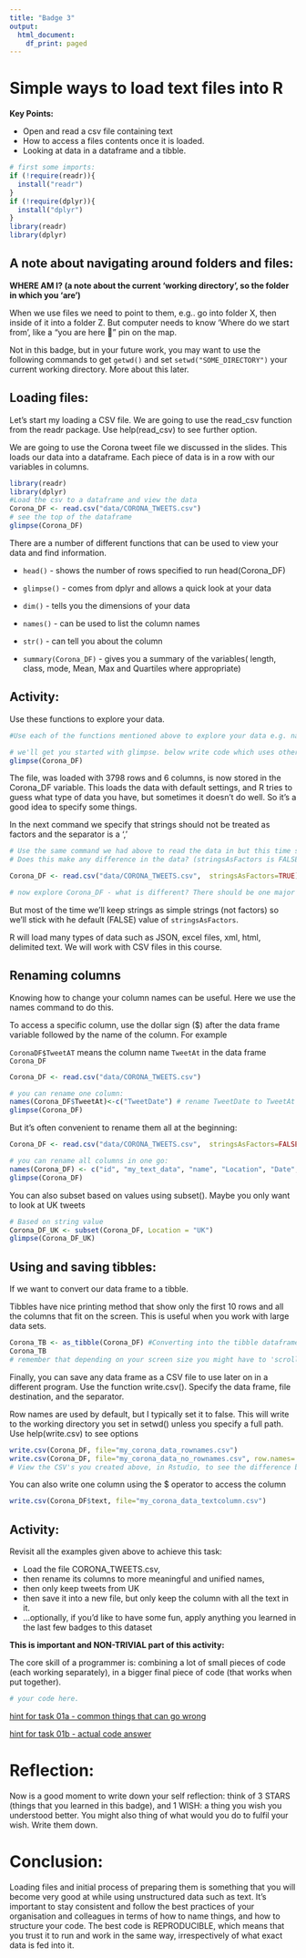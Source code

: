 ```yaml
---
title: "Badge 3"
output:
  html_document:
    df_print: paged
---
```


# Simple ways to load text files into R

**Key Points:**

-   Open and read a csv file containing text
-   How to access a files contents once it is loaded.
-   Looking at data in a dataframe and a tibble.

```r
# first some imports:
if (!require(readr)){
  install("readr")
}
if (!require(dplyr)){
  install("dplyr")
}
library(readr)
library(dplyr)
```

## A note about navigating around folders and files:

**WHERE AM I? (a note about the current 'working directory', so the folder in which you 'are')**

When we use files we need to point to them, e.g.. go into folder X, then inside of it into a folder Z. But computer needs to know 'Where do we start from', like a "you are here 📍" pin on the map.

Not in this badge, but in your future work, you may want to use the following commands to get `getwd()` and set `setwd("SOME_DIRECTORY")` your current working directory. More about this later.

## Loading files:

Let's start my loading a CSV file. We are going to use the read_csv function from the readr package. Use help(read_csv) to see further option.

We are going to use the Corona tweet file we discussed in the slides. This loads our data into a dataframe. Each piece of data is in a row with our variables in columns.

```r
library(readr)
library(dplyr)
#Load the csv to a dataframe and view the data
Corona_DF <- read.csv("data/CORONA_TWEETS.csv")
# see the top of the dataframe
glimpse(Corona_DF)
```

There are a number of different functions that can be used to view your data and find information.

-   `head()` - shows the number of rows specified to run head(Corona_DF)

-   `glimpse()` - comes from dplyr and allows a quick look at your data

-   `dim()` - tells you the dimensions of your data

-   `names()` - can be used to list the column names

-   `str()` - can tell you about the column

-   `summary(Corona_DF)` - gives you a summary of the variables( length, class, mode, Mean, Max and Quartiles where appropriate)

## Activity:

Use these functions to explore your data.

```r
#Use each of the functions mentioned above to explore your data e.g. names(Corona_DF). What do you see in it? What perspective on the data each of the functions give you?

# we'll get you started with glimpse. below write code which uses other functions in the same way
glimpse(Corona_DF) 

```

The file, was loaded with 3798 rows and 6 columns, is now stored in the Corona_DF variable. This loads the data with default settings, and R tries to guess what type of data you have, but sometimes it doesn't do well. So it's a good idea to specify some things.

In the next command we specify that strings should not be treated as factors and the separator is a ','

```r
# Use the same command we had above to read the data in but this time set stringsAsFactors to TRUE  
# Does this make any difference in the data? (stringsAsFactors is FALSE by default, so if you do not specify it at all, it will assume stringsAsFactors=FALSE)

Corona_DF <- read.csv("data/CORONA_TWEETS.csv",  stringsAsFactors=TRUE)

# now explore Corona_DF - what is different? There should be one major difference. Do not spend more than 2 minutes on this part.

```

But most of the time we'll keep strings as simple strings (not factors) so we'll stick with he default (FALSE) value of `stringsAsFactors`.

R will load many types of data such as JSON, excel files, xml, html, delimited text. We will work with CSV files in this course.

## Renaming columns

Knowing how to change your column names can be useful. Here we use the names command to do this.

To access a specific column, use the dollar sign (\$) after the data frame variable followed by the name of the column. For example

`CoronaDF$TweetAT` means the column name `TweetAt` in the data frame `Corona_DF`

```r
Corona_DF <- read.csv("data/CORONA_TWEETS.csv")

# you can rename one column:
names(Corona_DF$TweetAt)<-c("TweetDate") # rename TweetDate to TweetAt
glimpse(Corona_DF)
```

But it's often convenient to rename them all at the beginning:

```r
Corona_DF <- read.csv("data/CORONA_TWEETS.csv",  stringsAsFactors=FALSE)

# you can rename all columns in one go:
names(Corona_DF) <- c("id", "my_text_data", "name", "Location", "Date", "Sentiment")
glimpse(Corona_DF)
```

You can also subset based on values using subset(). Maybe you only want to look at UK tweets

```r
# Based on string value
Corona_DF_UK <- subset(Corona_DF, Location = "UK") 
glimpse(Corona_DF_UK)
```

## Using and saving tibbles:

If we want to convert our data frame to a tibble.

Tibbles have nice printing method that show only the first 10 rows and all the columns that fit on the screen. This is useful when you work with large data sets.

```r
Corona_TB <- as_tibble(Corona_DF) #Converting into the tibble dataframe
Corona_TB
# remember that depending on your screen size you might have to 'scroll to the right with ▶ arrow'
```

Finally, you can save any data frame as a CSV file to use later on in a different program. Use the function write.csv(). Specify the data frame, file destination, and the separator.

Row names are used by default, but I typically set it to false. This will write to the working directory you set in setwd() unless you specify a full path.\
Use help(write.csv) to see options

```r
write.csv(Corona_DF, file="my_corona_data_rownames.csv")
write.csv(Corona_DF, file="my_corona_data_no_rownames.csv", row.names= FALSE)
# View the CSV's you created above, in Rstudio, to see the difference between two files!
```

You can also write one column using the \$ operator to access the column

```r
write.csv(Corona_DF$text, file="my_corona_data_textcolumn.csv")
```

## Activity:

Revisit all the examples given above to achieve this task:

-   Load the file CORONA_TWEETS.csv,
-   then rename its columns to more meaningful and unified names,
-   then only keep tweets from UK
-   then save it into a new file, but only keep the column with all the text in it.
-   ...optionally, if you'd like to have some fun, apply anything you learned in the last few badges to this dataset

**This is important and NON-TRIVIAL part of this activity:**

The core skill of a programmer is: combining a lot of small pieces of code (each working separately), in a bigger final piece of code (that works when put together).

```r
# your code here. 

```

[hint for task 01a - common things that can go wrong](./hints/hint_3_1a.Rmd)

[hint for task 01b - actual code answer](./hints/hint_3_1b.Rmd)

# Reflection:

Now is a good moment to write down your self reflection: think of 3 STARS (things that you learned in this badge), and 1 WISH: a thing you wish you understood better. You might also thing of what would you do to fulfil your wish. Write them down.

# Conclusion:

Loading files and initial process of preparing them is something that you will become very good at while using unstructured data such as text. It's important to stay consistent and follow the best practices of your organisation and colleagues in terms of how to name things, and how to structure your code. The best code is REPRODUCIBLE, which means that you trust it to run and work in the same way, irrespectively of what exact data is fed into it.
